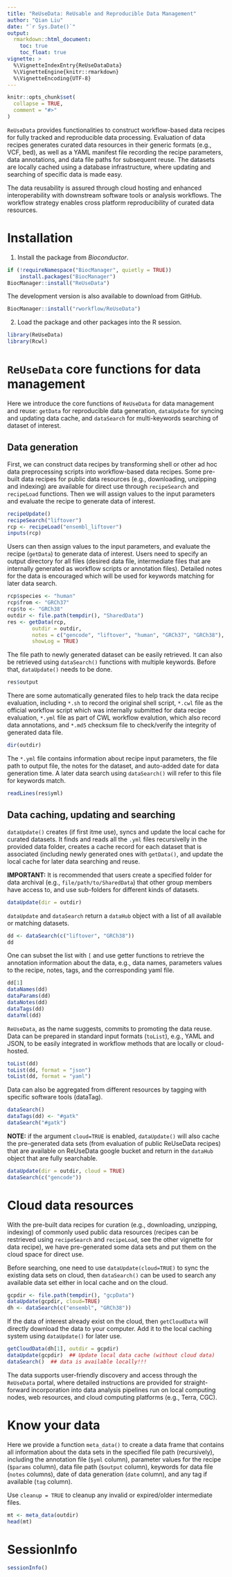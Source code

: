 ```yaml
---
title: "ReUseData: ReUsable and Reproducible Data Management"
author: "Qian Liu"
date: "`r Sys.Date()`"
output:
  rmarkdown::html_document:
    toc: true
    toc_float: true
vignette: >
  %\VignetteIndexEntry{ReUseDataData}
  %\VignetteEngine{knitr::rmarkdown}
  %\VignetteEncoding{UTF-8}
---
```


```r
knitr::opts_chunk$set(
  collapse = TRUE,
  comment = "#>"
)
```

`ReUseData` provides functionalities to construct workflow-based data
recipes for fully tracked and reproducible data processing. Evaluation
of data recipes generates curated data resources in their generic
formats (e.g., VCF, bed), as well as a YAML manifest file recording
the recipe parameters, data annotations, and data file paths for
subsequent reuse. The datasets are locally cached using a database
infrastructure, where updating and searching of specific data is made easy.  

The data reusability is assured through cloud hosting and enhanced
interoperability with downstream software tools or analysis
workflows. The workflow strategy enables cross platform
reproducibility of curated data resources.

# Installation
1. Install the package from _Bioconductor_.

```r
if (!requireNamespace("BiocManager", quietly = TRUE))
    install.packages("BiocManager")
BiocManager::install("ReUseData")
```
The development version is also available to download from GitHub. 
```r
BiocManager::install("rworkflow/ReUseData")
```

2. Load the package and other packages into the R session.
```r
library(ReUseData)
library(Rcwl)
```
 
# `ReUseData` core functions for data management 

Here we introduce the core functions of `ReUseData` for data
management and reuse: `getData` for reproducible data generation,
`dataUpdate` for syncing and updating data cache, and `dataSearch` for
multi-keywords searching of dataset of interest.


## Data generation

First, we can construct data recipes by transforming shell or other ad
hoc data preprocessing scripts into workflow-based data recipes. Some
pre-built data recipes for public data resources (e.g., downloading,
unzipping and indexing) are available for direct use through
`recipeSearch` and `recipeLoad` functions. Then we will assign values
to the input parameters and evaluate the recipe to generate data of
interest.

```r
recipeUpdate()
recipeSearch("liftover")
rcp <- recipeLoad("ensembl_liftover")
inputs(rcp)
```

Users can then assign values to the input parameters, and evaluate the
recipe (`getData`) to generate data of interest. Users need to specify
an output directory for all files (desired data file, intermediate
files that are internally generated as workflow scripts or annotation
files). Detailed notes for the data is encouraged which will be used
for keywords matching for later data search.

```r
rcp$species <- "human"
rcp$from <- "GRCh37"
rcp$to <- "GRCh38"
outdir <- file.path(tempdir(), "SharedData")
res <- getData(rcp,
        outdir = outdir, 
        notes = c("gencode", "liftover", "human", "GRCh37", "GRCh38"),
        showLog = TRUE)
```

The file path to newly generated dataset can be easily retrieved. It
can also be retrieved using `dataSearch()` functions with multiple
keywords. Before that, `dataUpdate()` needs to be done.  

```r
res$output
```

There are some automatically generated files to help track the data
recipe evaluation, including `*.sh` to record the original shell
script, `*.cwl` file as the official workflow script which was
internally submitted for data recipe evaluation, `*.yml` file as part
of CWL workflow evalution, which also record data annotations, and
`*.md5` checksum file to check/verify the integrity of generated data
file.

```r
dir(outdir)
```

The `*.yml` file contains information about recipe input parameters,
the file path to output file, the notes for the dataset, and
auto-added date for data generation time. A later data search using
`dataSearch()` will refer to this file for keywords match.

```r
readLines(res$yml)
```

## Data caching, updating and searching

`dataUpdate()` creates (if first itme use), syncs and update the local
cache for curated datasets. It finds and reads all the `.yml` files
recursivelly in the provided data folder, creates a cache record for
each dataset that is associated (including newly generated ones with
`getData()`, and update the local cache for later data searching and
reuse. 

**IMPORTANT:** It is recommended that users create a specified folder for
data archival (e.g., `file/path/to/SharedData`) that other group
members have access to, and use sub-folders for different kinds of
datasets.

```r
dataUpdate(dir = outdir)
```

`dataUpdate` and `dataSearch` return a `dataHub` object with a list of
all available or matching datasets. 

```r
dd <- dataSearch(c("liftover", "GRCh38"))
dd
```

One can subset the list with `[` and use getter functions to retrieve
the annotation information about the data, e.g., data names,
parameters values to the recipe, notes, tags, and the corresponding
yaml file.

```r
dd[1]
dataNames(dd)
dataParams(dd)
dataNotes(dd)
dataTags(dd)
dataYml(dd)
```

`ReUseData`, as the name suggests, commits to promoting the data reuse.
Data can be prepared in standard input formats (`toList`), e.g.,
YAML and JSON, to be easily integrated in workflow methods that are
locally or cloud-hosted. 

```r
toList(dd)
toList(dd, format = "json")
toList(dd, format = "yaml")
```

Data can also be aggregated from different resources by tagging with
specific software tools (dataTag). 

```r
dataSearch()
dataTags(dd) <- "#gatk"
dataSearch("#gatk")
```

**NOTE:** if the argument `cloud=TRUE` is enabled, `dataUpdate()` will
also cache the pre-generated data sets (from evaluation of public
ReUseData recipes) that are available on ReUseData google bucket and
return in the `dataHub` object that are fully searchable.

```r
dataUpdate(dir = outdir, cloud = TRUE)
dataSearch(c("gencode"))
```

# Cloud data resources 

With the pre-built data recipes for curation (e.g., downloading,
unzipping, indexing) of commonly used public data resources (recipes
can be restrieved using `recipeSearch` and `recipeLoad`, see the other
vignette for data recipe), we have pre-generated some data sets and
put them on the cloud space for direct use.

Before searching, one need to use `dataUpdate(cloud=TRUE)` to sync the
existing data sets on cloud, then `dataSearch()` can be used to search
any available data set either in local cache and on the cloud. 

```r
gcpdir <- file.path(tempdir(), "gcpData")
dataUpdate(gcpdir, cloud=TRUE)
dh <- dataSearch(c("ensembl", "GRCh38"))
```

If the data of interest already exist on the cloud, then
`getCloudData` will directly download the data to your computer. Add
it to the local caching system using `dataUpdate()` for later use.

```r
getCloudData(dh[1], outdir = gcpdir)
dataUpdate(gcpdir)  ## Update local data cache (without cloud data)
dataSearch()  ## data is available locally!!!
```

The data supports user-friendly discovery and access through the
`ReUseData` portal, where detailed instructions are provided for
straight-forward incorporation into data analysis pipelines run on
local computing nodes, web resources, and cloud computing platforms
(e.g., Terra, CGC).


# Know your data

Here we provide a function `meta_data()` to create a data frame that
contains all information about the data sets in the specified file
path (recursively), including the annotation file (`$yml` column),
parameter values for the recipe (`$params` column), data file path
(`$output` column), keywords for data file (`notes` columns), date of
data generation (`date` column), and any tag if available (`tag`
column).

Use `cleanup = TRUE` to cleanup any invalid or expired/older
intermediate files.

```r
mt <- meta_data(outdir)
head(mt)
```

# SessionInfo
```r
sessionInfo()
```

